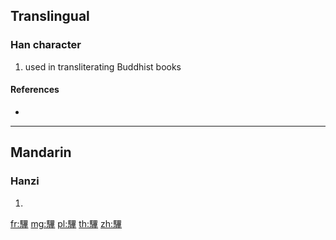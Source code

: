 {{character info/new}}
==Translingual==

===Han character===
{{Han char|rn=187|rad=馬|as=11|sn=21|four=76344|canj=SFWTJ}}

# used in transliterating Buddhist books

====References====
* {{Han ref|kx=1444.280|dkj=44976|hdz=74577.070|uh=9A46|ud=39494|bh=F67A|bd=63098}}

----

==Mandarin==

===Hanzi===
{{cmn-hanzi|pin=[[bì]] ([[bi4]])|wg=pi<sup>4</sup>}}

# {{defn|lang=cmn|sort=馬11}}

[[fr:驆]]
[[mg:驆]]
[[pl:驆]]
[[th:驆]]
[[zh:驆]]